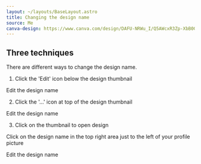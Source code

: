 ```yaml
---
layout: ~/layouts/BaseLayout.astro
title: Changing the design name
source: Me
canva-design: https://www.canva.com/design/DAFU-NRWu_I/Q5AWcxR3Zp-XbB0GJBLICg/edit
---
```


## Three techniques

There are different ways to change the design name.

1. Click the 'Edit' icon below the design thumbnail

Edit the design name

2. Click the '...' icon at top of the design thumbnail

Edit the design name

3. Click on the thumbnail to open design

Click on the design name in the top right area just to the left of your profile picture

Edit the design name
